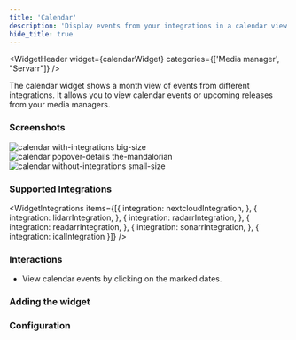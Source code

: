 ```yaml
---
title: 'Calendar'
description: 'Display events from your integrations in a calendar view within a certain relative time period'
hide_title: true
---
```




<WidgetHeader
  widget={calendarWidget}
  categories={['Media manager', "Servarr"]}
/>

The calendar widget shows a month view of events from different integrations.
It allows you to view calendar events or upcoming releases from your media managers.

### Screenshots


<div className='flex gap-1'>
    <img src={withIntegrations} alt="calendar with-integrations big-size" width={256 + 4} height={256 + 4} />
    <div className='flex flex-col gap-1'>
        <img src={popover} alt="calendar popover-details the-mandalorian" width={128 * 3} height={128} />
        <img src={withoutIntegrations} alt="calendar without-integrations small-size" width={256} height={128} />
    </div>
</div>

### Supported Integrations

<WidgetIntegrations items={[{
  integration: nextcloudIntegration,
}, {
  integration: lidarrIntegration,
}, {
  integration: radarrIntegration,
}, {
  integration: readarrIntegration,
}, {
  integration: sonarrIntegration,
}, {
  integration: icalIntegration
}]} />

### Interactions

- View calendar events by clicking on the marked dates.

### Adding the widget

<AddingWidget />

### Configuration
<WidgetConfig configuration={calendarWidget.configuration} />
